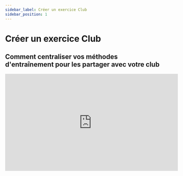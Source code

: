 ```yaml
---
sidebar_label: Créer un exercice Club
sidebar_position: 1
---
```


# Créer un exercice Club
## Comment centraliser vos méthodes d'entraînement pour les partager avec votre club



<iframe
  width="560"
  height="315"
  src="https://www.youtube.com/embed/xPezZzz_iW4?si=SKbzFb7-xWJquz0G"
  title="YouTube video player"
  frameborder="0"
  allow="accelerometer; autoplay; clipboard-write; encrypted-media; gyroscope; picture-in-picture; web-share;
  fullscreen"
></iframe>